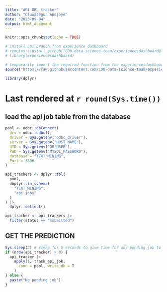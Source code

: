 ```yaml
---
title: "API URL tracker"
author: "Oluwasegun Apejoye"
date: "2023-09-04"
output: html_document
---
```


```r
knitr::opts_chunk$set(echo = TRUE)

# install api branch from experience dashboard
# remotes::install_github("CDU-data-science-team/experiencesdashboard@latest_api_interface")
# library(experiencesdashboard)

# temporarily import the required function from the experiencesdashboard package
source("https://raw.githubusercontent.com/CDU-data-science-team/experiencesdashboard/latest_api_interface/R/fct_api_pred.R")

library(dplyr)
```

# Last rendered at `r round(Sys.time())`

## load the api job table from the database

```r
pool <- odbc::dbConnect(
  drv = odbc::odbc(),
  driver = Sys.getenv("odbc_driver"),
  server = Sys.getenv("HOST_NAME"),
  UID = Sys.getenv("DB_USER"),
  PWD = Sys.getenv("MYSQL_PASSWORD"),
  database = "TEXT_MINING",
  Port = 3306
)

api_trackers <- dplyr::tbl(
  pool,
  dbplyr::in_schema(
    "TEXT_MINING",
    "api_jobs"
  )
) |>
  dplyr::collect()

api_tracker <- api_trackers |>
  filter(status == "submitted")
```

## GET THE PREDICTION
```r
Sys.sleep(2) # sleep for 5 seconds to give time for any pending job to start in the API
if (nrow(api_tracker) > 0) {
  api_tracker |>
    apply(1, track_api_job,
      conn = pool, write_db = T
    )
} else {
  paste("No pending job")
}
```
